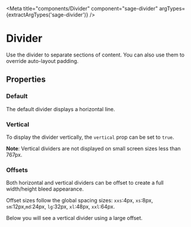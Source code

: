 


<Meta title="components/Divider" component="sage-divider" argTypes={extractArgTypes('sage-divider')} />

# Divider

Use the divider to separate sections of content. You can also use them to override auto-layout padding.

## Properties

<ArgsTable of="sage-divider" />

### Default

The default divider displays a horizontal line.

<Story story={stories.Default} />

<Canvas>
  <sage-divider />
</Canvas>

### Vertical

To display the divider vertically, the `vertical` prop can be set to `true`.

**Note**: Vertical dividers are not displayed on small screen sizes less than 767px.

<Story story={stories.Vertical} />

<Canvas>
  <div style={{ height: '150px' }}>
    <sage-divider vertical="true" />
  </div>
</Canvas>

### Offsets

Both horizontal and vertical dividers can be offset to create a full width/height bleed appearance.

Offset sizes follow the global spacing sizes: `xxs`:4px, `xs`:8px, `sm`:12px,`md`:24px, `lg`:32px, `xl`:48px, `xxl`:64px.

<Canvas>
  <sage-divider offset="lg" />
</Canvas>

Below you will see a vertical divider using a large offset.

<Canvas>
  <div style={{ height: '150px' }}>
    <sage-divider offset="lg" vertical="true" />
  </div>
</Canvas>
